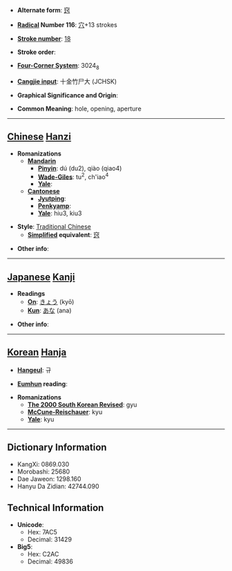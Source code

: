 * '''Alternate form''': [[窍]]

* '''[[Wiktionary:Chinese radical index| Radical]] Number 116''': [[Wiktionary:Chinese radical index 穴|穴]]+13 strokes

* '''[[Wiktionary:Chinese total strokes index|Stroke number]]''': [[Wiktionary:Chinese total strokes index 18|18]]

* '''Stroke order''': 

* '''[[Wiktionary:Chinese four corner index|Four-Corner System]]''': 3024<sub>8</sub>

* '''[[Wiktionary:Chinese Cangjie index|Cangjie input]]''': 十金竹尸大 (JCHSK)

* '''Graphical Significance and Origin''': 

* '''Common Meaning''': hole, opening, aperture

----

== [[Chinese]] [[Hanzi]] ==

* '''Romanizations'''
** '''[[Mandarin]]'''
*** '''[[Pinyin]]''': dú (du2), qiào (qiao4)
*** '''[[Wade-Giles]]''': tu<sup>2</sup>, ch'iao<sup>4</sup>
*** '''[[Yale]]''': 
** '''[[Cantonese]]'''
*** '''[[Jyutping]]''':
*** '''[[Penkyamp]]''': 
*** '''[[Yale]]''': hiu3, kiu3

* '''Style''': [[Traditional Chinese]] 
** '''[[Simplified Chinese|Simplified]] equivalent''': [[窍]]

* '''Other info''': 

----

== [[Japanese]] [[Kanji]] ==

* '''Readings'''
** '''[[On]]''': [[きょう]] (kyō)
** '''[[Kun]]''': [[あな]] (ana)

* '''Other info''':  

----

== [[Korean]] [[Hanja]] ==

* '''[[Hangeul]]''': 규

* '''[[Eumhun]] reading''': 

* '''Romanizations'''
** '''[[The 2000 South Korean Revised Romanization|The 2000 South Korean Revised]]''': gyu
** '''[[McCune-Reischauer]]''': kyu
** '''[[Yale]]''': kyu

----

== Dictionary Information ==

* KangXi: 0869.030
* Morobashi: 25680
* Dae Jaweon: 1298.160
* Hanyu Da Zidian: 42744.090

== Technical Information ==

* '''Unicode''':
** Hex: 7AC5
** Decimal: 31429
* '''Big5''':
** Hex: C2AC
** Decimal: 49836